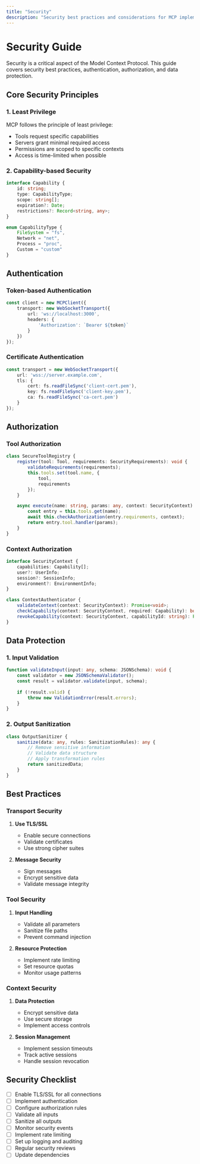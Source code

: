 ```yaml
---
title: "Security"
description: "Security best practices and considerations for MCP implementations"
---
```


# Security Guide

Security is a critical aspect of the Model Context Protocol. This guide covers security best practices, authentication, authorization, and data protection.

## Core Security Principles

### 1. Least Privilege

MCP follows the principle of least privilege:

- Tools request specific capabilities
- Servers grant minimal required access
- Permissions are scoped to specific contexts
- Access is time-limited when possible

### 2. Capability-based Security

```typescript
interface Capability {
    id: string;
    type: CapabilityType;
    scope: string[];
    expiration?: Date;
    restrictions?: Record<string, any>;
}

enum CapabilityType {
    FileSystem = "fs",
    Network = "net",
    Process = "proc",
    Custom = "custom"
}
```

## Authentication

### Token-based Authentication

```typescript
const client = new MCPClient({
    transport: new WebSocketTransport({
        url: 'ws://localhost:3000',
        headers: {
            'Authorization': `Bearer ${token}`
        }
    })
});
```

### Certificate Authentication

```typescript
const transport = new WebSocketTransport({
    url: 'wss://server.example.com',
    tls: {
        cert: fs.readFileSync('client-cert.pem'),
        key: fs.readFileSync('client-key.pem'),
        ca: fs.readFileSync('ca-cert.pem')
    }
});
```

## Authorization

### Tool Authorization

```typescript
class SecureToolRegistry {
    register(tool: Tool, requirements: SecurityRequirements): void {
        validateRequirements(requirements);
        this.tools.set(tool.name, {
            tool,
            requirements
        });
    }

    async execute(name: string, params: any, context: SecurityContext): Promise<any> {
        const entry = this.tools.get(name);
        await this.checkAuthorization(entry.requirements, context);
        return entry.tool.handler(params);
    }
}
```

### Context Authorization

```typescript
interface SecurityContext {
    capabilities: Capability[];
    user?: UserInfo;
    session?: SessionInfo;
    environment?: EnvironmentInfo;
}

class ContextAuthenticator {
    validateContext(context: SecurityContext): Promise<void>;
    checkCapability(context: SecurityContext, required: Capability): boolean;
    revokeCapability(context: SecurityContext, capabilityId: string): Promise<void>;
}
```

## Data Protection

### 1. Input Validation

```typescript
function validateInput(input: any, schema: JSONSchema): void {
    const validator = new JSONSchemaValidator();
    const result = validator.validate(input, schema);
    
    if (!result.valid) {
        throw new ValidationError(result.errors);
    }
}
```

### 2. Output Sanitization

```typescript
class OutputSanitizer {
    sanitize(data: any, rules: SanitizationRules): any {
        // Remove sensitive information
        // Validate data structure
        // Apply transformation rules
        return sanitizedData;
    }
}
```

## Best Practices

### Transport Security

1. **Use TLS/SSL**
   - Enable secure connections
   - Validate certificates
   - Use strong cipher suites

2. **Message Security**
   - Sign messages
   - Encrypt sensitive data
   - Validate message integrity

### Tool Security

1. **Input Handling**
   - Validate all parameters
   - Sanitize file paths
   - Prevent command injection

2. **Resource Protection**
   - Implement rate limiting
   - Set resource quotas
   - Monitor usage patterns

### Context Security

1. **Data Protection**
   - Encrypt sensitive data
   - Use secure storage
   - Implement access controls

2. **Session Management**
   - Implement session timeouts
   - Track active sessions
   - Handle session revocation

## Security Checklist

- [ ] Enable TLS/SSL for all connections
- [ ] Implement authentication
- [ ] Configure authorization rules
- [ ] Validate all inputs
- [ ] Sanitize all outputs
- [ ] Monitor security events
- [ ] Implement rate limiting
- [ ] Set up logging and auditing
- [ ] Regular security reviews
- [ ] Update dependencies 